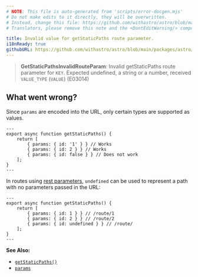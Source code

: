 ```yaml
---
# NOTE: This file is auto-generated from 'scripts/error-docgen.mjs'
# Do not make edits to it directly, they will be overwritten.
# Instead, change this file: https://github.com/withastro/astro/blob/main/packages/astro/src/core/errors/errors-data.ts
# Translators, please remove this note and the <DontEditWarning/> component.

title: Invalid value for getStaticPaths route parameter.
i18nReady: true
githubURL: https://github.com/withastro/astro/blob/main/packages/astro/src/core/errors/errors-data.ts
---
```


<DontEditWarning />


> **GetStaticPathsInvalidRouteParam**: Invalid getStaticPaths route parameter for `KEY`. Expected undefined, a string or a number, received `VALUE_TYPE` (`VALUE`) (E03014)

## What went wrong?
Since `params` are encoded into the URL, only certain types are supported as values.```astro title="/route/[id].astro"---export async function getStaticPaths() {	return [		{ params: { id: '1' } } // Works		{ params: { id: 2 } } // Works		{ params: { id: false } } // Does not work	];}---```In routes using [rest parameters](/en/core-concepts/routing/#rest-parameters), `undefined` can be used to represent a path with no parameters passed in the URL:```astro title="/route/[...id].astro"---export async function getStaticPaths() {	return [		{ params: { id: 1 } } // /route/1		{ params: { id: 2 } } // /route/2		{ params: { id: undefined } } // /route/	];}---```

**See Also:**
-  [`getStaticPaths()`](/en/reference/api-reference/#getstaticpaths)- [`params`](/en/reference/api-reference/#params)



